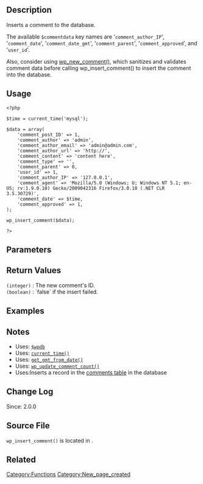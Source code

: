 {{Languages|
{{en|Function_Reference/wp_insert_comment}}
{{ja|関数リファレンス/wp_insert_comment}}
}}

== Description ==
Inserts a comment to the database. 

The available <tt>$commentdata</tt> key names are '<tt>comment_author_IP</tt>', '<tt>comment_date</tt>', '<tt>comment_date_gmt</tt>', '<tt>comment_parent</tt>', '<tt>comment_approved</tt>', and '<tt>user_id</tt>'.

Also, consider using [[Function Reference/wp new comment|wp_new_comment()]], which sanitizes and validates comment data before calling wp_insert_comment() to insert the comment into the database.

== Usage ==
<!-- this was wrapped in a triple percent (%%%), but it prevented the double apostrophe ('') from being rendered -->
<pre><?php

$time = current_time('mysql');

$data = array(
    'comment_post_ID' => 1,
    'comment_author' => 'admin',
    'comment_author_email' => 'admin@admin.com',
    'comment_author_url' => 'http://',
    'comment_content' => 'content here',
    'comment_type' => '',
    'comment_parent' => 0,
    'user_id' => 1,
    'comment_author_IP' => '127.0.0.1',
    'comment_agent' => 'Mozilla/5.0 (Windows; U; Windows NT 5.1; en-US; rv:1.9.0.10) Gecko/2009042316 Firefox/3.0.10 (.NET CLR 3.5.30729)',
    'comment_date' => $time,
    'comment_approved' => 1,
);

wp_insert_comment($data);

?></pre>

== Parameters ==
{{Parameter|$commentdata|array|Contains information on the comment.}}

== Return Values ==
; <tt>(integer)</tt> : The new comment's ID.
; <tt>(boolean)</tt> : `false` if the insert failed.

== Examples ==
<!-- Need creative examples. Feel free to link to external examples. -->

== Notes ==
* Uses: [[Class Reference/wpdb|<tt>$wpdb</tt>]]
* Uses: [[Function_Reference/current_time|<tt>current_time()</tt>]]
* Uses: [[Function_Reference/get_gmt_from_date|<tt>get_gmt_from_date()</tt>]]
* Uses: [[Function_Reference/wp_update_comment_count|<tt>wp_update_comment_count()</tt>]]
* Uses:Inserts a record in the [[Database_Description#Table:_wp_comments|comments table]] in the database

== Change Log ==
Since: 2.0.0

== Source File ==
<!-- Need links to current source code files -->
<tt>wp_insert_comment()</tt> is located in {{Trac|wp-includes/comment.php}}.

== Related ==
<!--
    To Do:
    Need to find related functions.
    Need to create groups of functions and create templates to add them to a page quickly.
    Some functions may be related to many groups of functions.
-->

{{Tag Footer}}

[[Category:Functions]]
[[Category:New_page_created]]